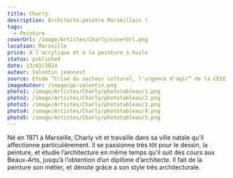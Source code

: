 ```yaml
---
title: Charly
description: Architecte-peintre Marseillais !
tags:
  - Peinture
coverUrl: /image/Artistes/Charly/coverUrl.png
location: Marseille
price: A l'acrylique et à la peinture à huile
status: published
date: 13/03/2024
auteur: Valentin jeannest
source: Etude “Crise du secteur culturel, l'urgence d'agir” de la CESE
imageAuteur: /image/pp-valentin.png
photo1: /image/Artistes/Charly/phototableau/1.png
photo2: /image/Artistes/Charly/phototableau/2.png
photo3: /image/Artistes/Charly/phototableau/3.png
photo4: /image/Artistes/Charly/phototableau/4.png
photo5: /image/Artistes/Charly/phototableau/5.png
---
```


Né en 1971 à Marseille, Charly vit et travaille dans sa ville natale qu’il affectionne particulièrement. Il se passionne très tôt pour le dessin, la peinture, et étudie l’architecture en même temps qu’il suit des cours aux Beaux-Arts, jusqu’à l’obtention d’un diplôme d’architecte. Il fait de la peinture son métier, et dénote grâce a son style très architecturale.
